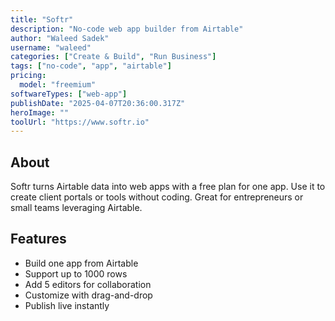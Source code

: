 ---
title: "Softr"
description: "No-code web app builder from Airtable"
author: "Waleed Sadek"
username: "waleed"
categories: ["Create & Build", "Run Business"]
tags: ["no-code", "app", "airtable"]
pricing:
  model: "freemium"
softwareTypes: ["web-app"]
publishDate: "2025-04-07T20:36:00.317Z"
heroImage: ""
toolUrl: "https://www.softr.io"
---
## About
Softr turns Airtable data into web apps with a free plan for one app. Use it to create client portals or tools without coding. Great for entrepreneurs or small teams leveraging Airtable.

## Features
- Build one app from Airtable
- Support up to 1000 rows
- Add 5 editors for collaboration
- Customize with drag-and-drop
- Publish live instantly